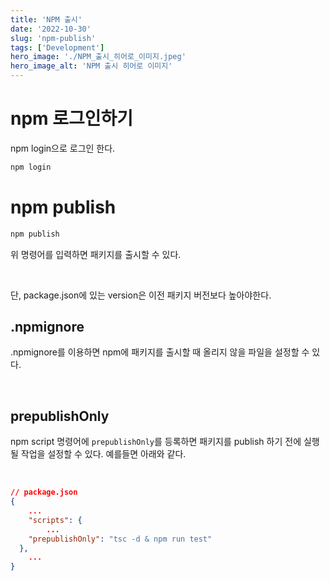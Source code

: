 ```yaml
---
title: 'NPM 출시'
date: '2022-10-30'
slug: 'npm-publish'
tags: ['Development']
hero_image: './NPM_출시_히어로_이미지.jpeg'
hero_image_alt: 'NPM 출시 히어로 이미지'
---
```

# npm 로그인하기

npm login으로 로그인 한다.

```jsx
npm login
```

# npm publish

```jsx
npm publish
```

위 명령어를 입력하면 패키지를 출시할 수 있다.

<br/>

단, package.json에 있는 version은 이전 패키지 버전보다 높아야한다.

## .npmignore

.npmignore를 이용하면 npm에 패키지를 출시할 때 올리지 않을 파일을 설정할 수 있다.

<br/>

## prepublishOnly

npm script 명령어에 `prepublishOnly`를 등록하면 패키지를 publish 하기 전에 실행될 작업을 설정할 수 있다. 예를들면 아래와 같다.

<br/>

```json
// package.json
{
	...
	"scripts": {
		...
    "prepublishOnly": "tsc -d & npm run test"
  },
	...
}
```